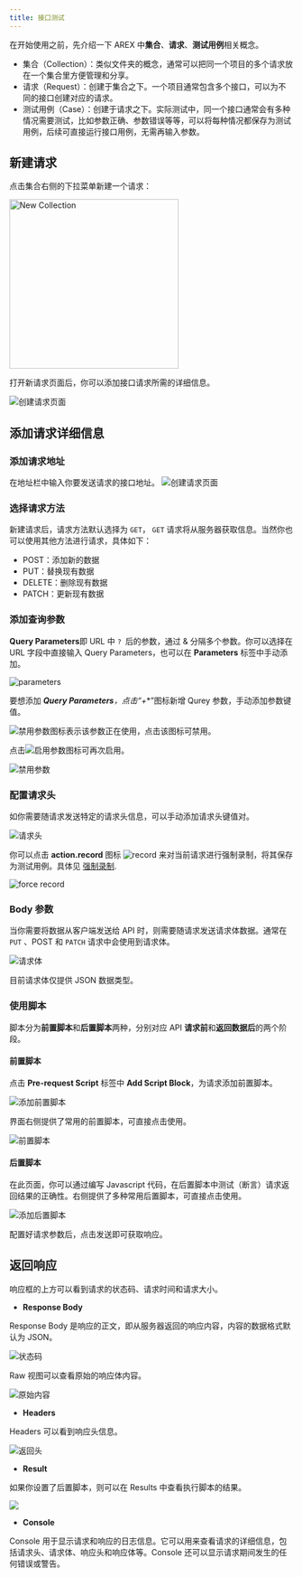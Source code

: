 ```yaml
---
title: 接口测试
---
```


在开始使用之前，先介绍一下 AREX 中**集合**、**请求**、**测试用例**相关概念。

- 集合（Collection）：类似文件夹的概念，通常可以把同一个项目的多个请求放在一个集合里方便管理和分享。
- 请求（Request）：创建于集合之下。一个项目通常包含多个接口，可以为不同的接口创建对应的请求。
- 测试用例（Case）：创建于请求之下。实际测试中，同一个接口通常会有多种情况需要测试，比如参数正确、参数错误等等，可以将每种情况都保存为测试用例，后续可直接运行接口用例，无需再输入参数。

## 新建请求

点击集合右侧的下拉菜单新建一个请求：

<img src="https://github.com/arextest/arex/assets/118187476/0a2e382e-8ed4-4243-a7a5-5dcfd0b5fb53" alt="New Collection" width="300" height="" />

打开新请求页面后，你可以添加接口请求所需的详细信息。

![创建请求页面](../resource/c2.request.png)

## 添加请求详细信息

### 添加请求地址

在地址栏中输入你要发送请求的接口地址。
![创建请求页面](../resource/c2.request.png)

### 选择请求方法

新建请求后，请求方法默认选择为 `GET`， `GET` 请求将从服务器获取信息。当然你也可以使用其他方法进行请求，具体如下：

- POST：添加新的数据
- PUT：替换现有数据
- DELETE：删除现有数据
- PATCH：更新现有数据

### 添加查询参数

**Query Parameters**即 URL 中 `? `后的参数，通过 & 分隔多个参数。你可以选择在 URL 字段中直接输入 Query Parameters，也可以在 **Parameters** 标签中手动添加。

![parameters](../resource/c2.parameters.png)

要想添加 ***Query Parameters**，点击“**+**”图标新增 Qurey 参数，手动添加参数键值。

![禁用参数](../resource/c2.save.png)图标表示该参数正在使用，点击该图标可禁用。

点击![启用参数](../resource/c2.ban.png)图标可再次启用。

![禁用参数](../resource/c2.ban2.png)

### 配置请求头

如你需要随请求发送特定的请求头信息，可以手动添加请求头键值对。

![请求头](../resource/c2.header.png)

你可以点击 **action.record** 图标 ![record](../resource/recordicon.png) 来对当前请求进行强制录制，将其保存为测试用例。具体见 [强制录制](../chapter2/Forced%20Record.md).

![force record](../resource/c1.force.record.png)

### Body 参数

当你需要将数据从客户端发送给 API 时，则需要随请求发送请求体数据。通常在 `PUT` 、POST 和 `PATCH` 请求中会使用到请求体。

![请求体](../resource/c2.body.png)

目前请求体仅提供 JSON 数据类型。

### 使用脚本

脚本分为**前置脚本**和**后置脚本**两种，分别对应 API **请求前**和**返回数据后**的两个阶段。

#### 前置脚本

点击 **Pre-request Script** 标签中 **Add Script Block**，为请求添加前置脚本。

![添加前置脚本](../resource/c2.add.pre.png)

界面右侧提供了常用的前置脚本，可直接点击使用。

![前置脚本](../resource/c2.pre.demo.png)

#### 后置脚本

在此页面，你可以通过编写 Javascript 代码，在后置脚本中测试（断言）请求返回结果的正确性。右侧提供了多种常用后置脚本，可直接点击使用。

![添加后置脚本](../resource/c2.tests.png)

配置好请求参数后，点击发送即可获取响应。

## 返回响应

响应框的上方可以看到请求的状态码、请求时间和请求大小。

- **Response Body**

Response Body 是响应的正文，即从服务器返回的响应内容，内容的数据格式默认为 JSON。

![状态码](../resource/c2.response.png)

Raw 视图可以查看原始的响应体内容。

![原始内容](../resource/c2.raw.png)

- **Headers**

Headers 可以看到响应头信息。

![返回头](../resource/c2.response.header.png)

- **Result**

如果你设置了后置脚本，则可以在 Results 中查看执行脚本的结果。

![](../resource/c2.tests.result.png)

- **Console**

Console 用于显示请求和响应的日志信息。它可以用来查看请求的详细信息，包括请求头、请求体、响应头和响应体等。Console 还可以显示请求期间发生的任何错误或警告。
